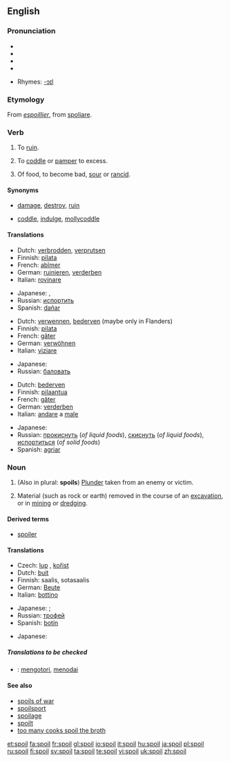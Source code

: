 ==English==

===Pronunciation===
* {{enPR|spoil}}
* {{IPA|/spɔɪl/}}
* {{SAMPA|/spOIl/}}
* {{audio|en-us-spoil.ogg|Audio (US)}}

* Rhymes: [[Rhymes:English:-ɔɪl|-ɔɪl]]

===Etymology===
From {{OF.}} ''[[espoillier]]'', from {{L.}} [[spoliare]].

===Verb===
{{en-verb|spoils|spoiling|'''[[spoiled]] '''or''' [[spoilt]]'''}}

# {{transitive}} To [[ruin]].
# {{transitive}} To [[coddle]] or [[pamper]] to excess.
# {{intransitive}} Of food, to become bad, [[sour]] or [[rancid]].

====Synonyms====
* {{sense|ruin}} [[damage]], [[destroy]], [[ruin]]
* {{sense|coddle}} [[coddle]], [[indulge]], [[mollycoddle]]

====Translations====
{{trans-top|ruin}}
* Dutch: [[verbrodden]], [[verprutsen]]
* Finnish: [[pilata]]
* French: [[abîmer]]
* German: [[ruinieren]], [[verderben]]
* Italian: [[rovinare]]
{{trans-mid}}
* Japanese: {{t|ja|sc=Jpan|台無しにする|tr=dainashi ni suru}}, {{t|ja|sc=Jpan|悪くなる|tr=warukunaru}}
* Russian: [[испортить]]
* Spanish: [[dañar]]
{{trans-bottom}}

{{trans-top|to coddle or pamper}}
* Dutch: [[verwennen]], [[bederven]] (maybe only in Flanders)
* Finnish: [[pilata]]
* French: [[gâter]]
* German: [[verwöhnen]]
* Italian: [[viziare]]
{{trans-mid}}
* Japanese: {{t|ja|sc=Jpan|甘やかす|tr=amayakasu}}
* Russian: [[баловать]]
{{trans-bottom}}

{{trans-top|become sour}}
* Dutch: [[bederven]]
* Finnish: [[pilaantua]]
* French: [[gâter]]
* German: [[verderben]]
* Italian: [[andare]] a [[male]] {{m}}
{{trans-mid}}
* Japanese: {{t|ja|sc=Jpan|腐る|tr=kusaru}}
* Russian: [[прокиснуть]] (''of liquid foods''), [[скиснуть]] (''of liquid foods''), [[испортиться]] (''of solid foods'')
* Spanish: [[agriar]]
{{trans-bottom}}

===Noun===
{{en-noun}}

# (Also in plural: '''spoils''') [[plunder|Plunder]] taken from an enemy or victim.
# {{uncountable}} Material (such as rock or earth) removed in the course of an [[excavation]], or in [[mining]] or [[dredge|dredging]].

====Derived terms====
* [[spoiler]]

====Translations====
{{trans-top|plunder taken from an enemy or victim}}
* Czech: [[lup]] {{m}}, [[kořist]] {{f}}
* Dutch: [[buit]] {{f}}
* Finnish: saalis, sotasaalis
* German: [[Beute]] {{f}}
* Italian: [[bottino]] {{m}}
{{trans-mid}}
* Japanese: {{qualifier|by a rioter or soldier}} {{t|ja|sc=Jpan|略奪品|tr=ryakudatsu-hin}}; {{qualifier|by a governmental officer}} {{t|ja|sc=Jpan|利権|tr=riken}}
* Russian: [[трофей]] {{m}}
* Spanish: [[botín]] {{m}}
{{trans-bottom}}

{{trans-top|material moved}}
{{trans-mid}}
* Japanese: {{t|ja|sc=Jpan|廃棄物|tr=haiki-butsu}}
{{trans-bottom}}

=====Translations to be checked=====
<!--Remove this section once all of the translations below have been moved into the tables above.-->
{{checktrans}}

* {{ttbc|Indonesian}}: [[kotor|mengotori]], [[noda|menodai]]

====See also====
* [[spoils of war]]
* [[spoilsport]]
* [[spoilage]]
* [[spoilt]]<!--adjective, referring to people, ballot papers, etc-->
* [[too many cooks spoil the broth]]

[[et:spoil]]
[[fa:spoil]]
[[fr:spoil]]
[[gl:spoil]]
[[io:spoil]]
[[it:spoil]]
[[hu:spoil]]
[[ja:spoil]]
[[pl:spoil]]
[[ru:spoil]]
[[fi:spoil]]
[[sv:spoil]]
[[ta:spoil]]
[[te:spoil]]
[[vi:spoil]]
[[uk:spoil]]
[[zh:spoil]]